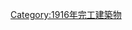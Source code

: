 {{Commonscat|Bridges completed in 1916}}
{{Cat nav 10years|20世紀橋梁|1916||年完工橋梁}}

[[Category:1916年完工建築物|Category:1916年完工建築物]]